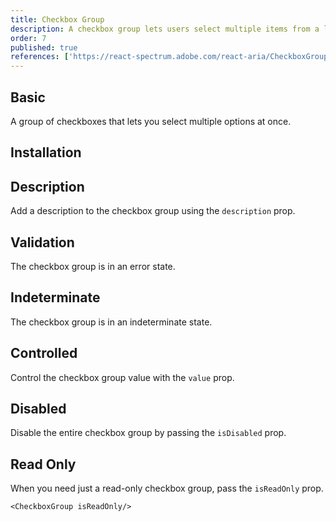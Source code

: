 ```yaml
---
title: Checkbox Group
description: A checkbox group lets users select multiple items from a list of options, offering flexible choices for enhanced user interaction and control.
order: 7
published: true
references: ['https://react-spectrum.adobe.com/react-aria/CheckboxGroup.html#props']
---
```


## Basic

A group of checkboxes that lets you select multiple options at once.

<Demo center component='forms/checkbox/checkbox-group-demo' />

## Installation

<Install component='checkbox' />

## Description

Add a description to the checkbox group using the `description` prop.

<Demo center component='forms/checkbox/checkbox-group-description-demo' />

## Validation

The checkbox group is in an error state.

<Demo center component='forms/checkbox/checkbox-group-validation-demo' />

## Indeterminate

The checkbox group is in an indeterminate state.

<Demo center component='forms/checkbox/checkbox-group-indeterminate-demo' />

## Controlled

Control the checkbox group value with the `value` prop.

<Demo center component='forms/checkbox/checkbox-group-controlled-demo' />

## Disabled

Disable the entire checkbox group by passing the `isDisabled` prop.

<Demo center component='forms/checkbox/checkbox-group-disabled-demo' />

## Read Only

When you need just a read-only checkbox group, pass the `isReadOnly` prop.

```tsx
<CheckboxGroup isReadOnly/>
```
